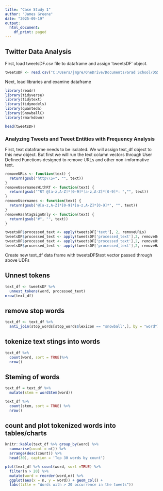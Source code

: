 ```yaml
---
title: "Case Study 1"
author: "James Greene"
date: "2025-09-19"
output:
  html_document:
    df_print: paged
---
```



## Twitter Data Analysis

First, load tweetsDF.csv file to dataframe and assign 'tweetsDF' object.

```r
tweetsDF <- read.csv("C:/Users/jmgre/OneDrive/Documents/Grad School/DS501/Week 3/Case Study 1/tweetsDF.csv", header = TRUE, sep = ",")
```

Next, load libraries and examine dataframe

```r
library(readr)
library(tidyverse)
library(tidytext)
library(tidymodels)
library(quanteda)
library(SnowballC)
library(rmarkdown)
```

```r
head(tweetsDF)
```

### Analyzing Tweets and Tweet Entities with Frequency Analysis

First, text dataframe needs to be isolated. We will assign text_df object to this new object. But first we will run the text column vectors through User Defined Functions designed to remove URLs and other non-imformative text.


```r
removeURLs <- function(text) {
  return(gsub("http\\S+", "", text))
}
removeUsernamesWithRT <- function(text) {
  return(gsub("^RT @[a-z,A-Z]*[0-9]*[a-z,A-Z]*[0-9]*: ","", text))
}
removeUsernames <- function(text) {
  return(gsub("@[a-z,A-Z]*[0-9]*[a-z,A-Z]*[0-9]*", "", text))
}      
removeHashtagSignOnly <- function(text) {
  return(gsub("#", "", text))
}

tweetsDF$processed_text <- apply(tweetsDF['text'], 2, removeURLs) 
tweetsDF$processed_text <- apply(tweetsDF['processed_text'],2, removeUsernamesWithRT) 
tweetsDF$processed_text <- apply(tweetsDF['processed_text'],2, removeUsernames)
tweetsDF$processed_text <- apply(tweetsDF['processed_text'],2, removeHashtagSignOnly)
```
Create new text_df data frame with tweetsDF$text vector passed through above UDFs

## Unnest tokens
```r
text_df <- tweetsDF %>% 
  unnest_tokens(word, processed_text)
nrow(text_df)
```

## remove stop words

```r
text_df <- text_df %>% 
  anti_join(stop_words[stop_words$lexicon == "snowball",], by = "word")
```

## tokenize text stings into words

```r
text_df %>%
  count(word, sort = TRUE)%>%
  nrow()
```

## Steming of words

```r
text_df = text_df %>%
  mutate(stem = wordStem(word))

text_df %>%
  count(stem, sort = TRUE) %>%
  nrow()
```

## count and plot tokenized words into tables/charts

```r
knitr::kable(text_df %>% group_by(word) %>% 
  summarise(count = n()) %>% 
  arrange(desc(count)) %>% 
  head(30), caption = 'Top 30 words by count')
```



```r
plot(text_df %>% count(word, sort =TRUE) %>% 
  filter(n > 20) %>% 
  mutate(word = reorder(word,n)) %>%
  ggplot(aes(x = n, y = word)) + geom_col() +
  labs(title = "Words with > 20 occurrence in the tweets"))
```



